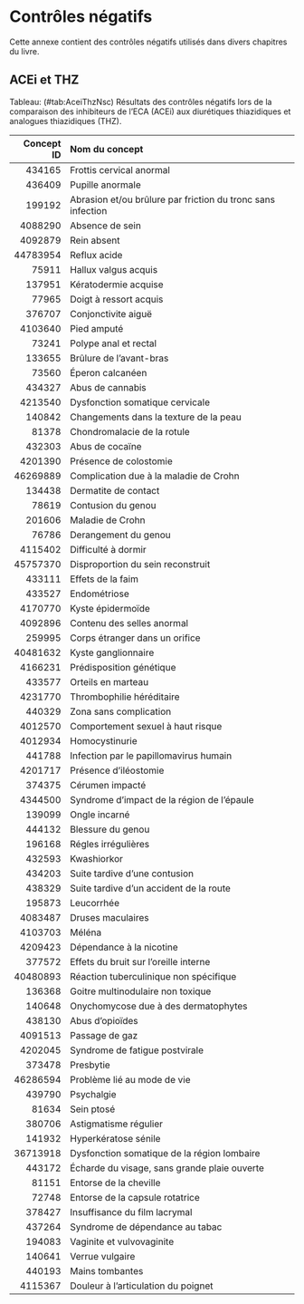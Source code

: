 # Contrôles négatifs {#NegativeControlsAppendix}

Cette annexe contient des contrôles négatifs utilisés dans divers chapitres du livre.


## ACEi et THZ {#AceiThzNsc}

Tableau: (\#tab:AceiThzNsc) Résultats des contrôles négatifs lors de la comparaison des inhibiteurs de l'ECA (ACEi) aux diurétiques thiazidiques et analogues thiazidiques (THZ).

| Concept ID | Nom du concept                                             |
| ----------:|:---------------------------------------------------------- |
| 434165 | Frottis cervical anormal |
| 436409 | Pupille anormale |
| 199192 | Abrasion et/ou brûlure par friction du tronc sans infection |
| 4088290 | Absence de sein |
| 4092879 | Rein absent |
| 44783954 | Reflux acide |
| 75911 | Hallux valgus acquis |
| 137951 | Kératodermie acquise |
| 77965 | Doigt à ressort acquis |
| 376707 | Conjonctivite aiguë |
| 4103640 | Pied amputé |
| 73241 | Polype anal et rectal |
| 133655 | Brûlure de l’avant-bras |
| 73560 | Éperon calcanéen |
| 434327 | Abus de cannabis |
| 4213540 | Dysfonction somatique cervicale |
| 140842 | Changements dans la texture de la peau |
| 81378 | Chondromalacie de la rotule |
| 432303 | Abus de cocaïne |
| 4201390 | Présence de colostomie |
| 46269889 | Complication due à la maladie de Crohn |
| 134438 | Dermatite de contact |
| 78619 | Contusion du genou |
| 201606 | Maladie de Crohn |
| 76786 | Derangement du genou |
| 4115402 | Difficulté à dormir |
| 45757370 | Disproportion du sein reconstruit |
| 433111 | Effets de la faim |
| 433527 | Endométriose |
| 4170770 | Kyste épidermoïde |
| 4092896 | Contenu des selles anormal |
| 259995 | Corps étranger dans un orifice |
| 40481632 | Kyste ganglionnaire |
| 4166231 | Prédisposition génétique |
| 433577 | Orteils en marteau |
| 4231770 | Thrombophilie héréditaire |
| 440329 | Zona sans complication |
| 4012570 | Comportement sexuel à haut risque |
| 4012934 | Homocystinurie |
| 441788 | Infection par le papillomavirus humain |
| 4201717 | Présence d’iléostomie |
| 374375 | Cérumen impacté |
| 4344500 | Syndrome d'impact de la région de l'épaule |
| 139099 | Ongle incarné |
| 444132 | Blessure du genou |
| 196168 | Régles irrégulières |
| 432593 | Kwashiorkor |
| 434203 | Suite tardive d’une contusion |
| 438329 | Suite tardive d’un accident de la route |
| 195873 | Leucorrhée |
| 4083487 | Druses maculaires |
| 4103703 | Méléna |
| 4209423 | Dépendance à la nicotine |
| 377572 | Effets du bruit sur l’oreille interne |
| 40480893 | Réaction tuberculinique non spécifique |
| 136368 | Goitre multinodulaire non toxique |
| 140648 | Onychomycose due à des dermatophytes |
| 438130 | Abus d’opioïdes |
| 4091513 | Passage de gaz |
| 4202045 | Syndrome de fatigue postvirale |
| 373478 | Presbytie |
| 46286594 | Problème lié au mode de vie |
| 439790 | Psychalgie |
| 81634 | Sein ptosé |
| 380706 | Astigmatisme régulier |
| 141932 | Hyperkératose sénile |
| 36713918 | Dysfonction somatique de la région lombaire |
| 443172 | Écharde du visage, sans grande plaie ouverte |
| 81151 | Entorse de la cheville |
| 72748 | Entorse de la capsule rotatrice |
| 378427 | Insuffisance du film lacrymal |
| 437264 | Syndrome de dépendance au tabac |
| 194083 | Vaginite et vulvovaginite |
| 140641 | Verrue vulgaire |
| 440193 | Mains tombantes |
| 4115367 | Douleur à l’articulation du poignet |
